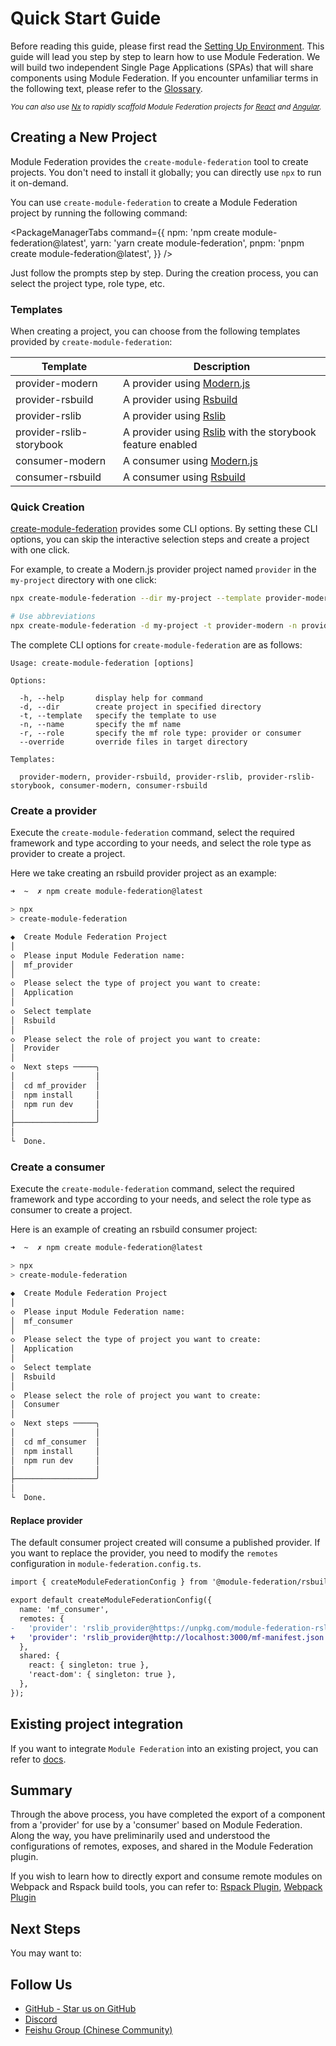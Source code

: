 
# Quick Start Guide

Before reading this guide, please first read the [Setting Up Environment](./setting-up-env). This guide will lead you step by step to learn how to use Module Federation. We will build two independent Single Page Applications (SPAs) that will share components using Module Federation. If you encounter unfamiliar terms in the following text, please refer to the [Glossary](./glossary).

_<Badge text="Note:" type="info" /> <small>You can also use [Nx](https://nx.dev) to rapidly scaffold Module Federation projects for [React](../../practice/frameworks/react/) and [Angular](../../practice/frameworks/angular/).</small>_

## Creating a New Project

Module Federation provides the `create-module-federation` tool to create projects. You don't need to install it globally; you can directly use `npx` to run it on-demand.

You can use `create-module-federation` to create a Module Federation project by running the following command:

<PackageManagerTabs
  command={{
    npm: 'npm create module-federation@latest',
    yarn: 'yarn create module-federation',
    pnpm: 'pnpm create module-federation@latest',
  }}
/>

Just follow the prompts step by step. During the creation process, you can select the project type, role type, etc.

### Templates

When creating a project, you can choose from the following templates provided by `create-module-federation`:

| Template              | Description                                                         |
| --------------------- | ------------------------------------------------------------ |
| provider-modern       | A provider using [Modern.js](https://modernjs.dev/)             |
| provider-rsbuild      | A provider using [Rsbuild](https://rsbuild.dev/)                |
| provider-rslib        | A provider using [Rslib](https://lib.rsbuild.dev/)              |
| provider-rslib-storybook | A provider using [Rslib](https://lib.rsbuild.dev/) with the storybook feature enabled |
| consumer-modern       | A consumer using [Modern.js](https://modernjs.dev/)             |
| consumer-rsbuild      | A consumer using [Rsbuild](https://rsbuild.dev/)                |

### Quick Creation

[create-module-federation](https://www.npmjs.com/package/create-module-federation) provides some CLI options. By setting these CLI options, you can skip the interactive selection steps and create a project with one click.

For example, to create a Modern.js provider project named `provider` in the `my-project` directory with one click:

```bash
npx create-module-federation --dir my-project --template provider-modern --name provider

# Use abbreviations
npx create-module-federation -d my-project -t provider-modern -n provider
```

The complete CLI options for `create-module-federation` are as follows:

```text
Usage: create-module-federation [options]

Options:

  -h, --help       display help for command
  -d, --dir        create project in specified directory
  -t, --template   specify the template to use
  -n, --name       specify the mf name
  -r, --role       specify the mf role type: provider or consumer
  --override       override files in target directory

Templates:

  provider-modern, provider-rsbuild, provider-rslib, provider-rslib-storybook, consumer-modern, consumer-rsbuild
```

### Create a provider

Execute the `create-module-federation` command, select the required framework and type according to your needs, and select the role type as provider to create a project.

Here we take creating an rsbuild provider project as an example:

```bash
➜  ~  ✗ npm create module-federation@latest

> npx
> create-module-federation

◆  Create Module Federation Project
│
◇  Please input Module Federation name:
│  mf_provider
│
◇  Please select the type of project you want to create:
│  Application
│
◇  Select template
│  Rsbuild
│
◇  Please select the role of project you want to create:
│  Provider
│
◇  Next steps ─────╮
│                  │
│  cd mf_provider  │
│  npm install     │
│  npm run dev     │
│                  │
├──────────────────╯
│
└  Done.
```

### Create a consumer

Execute the `create-module-federation` command, select the required framework and type according to your needs, and select the role type as consumer to create a project.

Here is an example of creating an rsbuild consumer project:

```bash
➜  ~  ✗ npm create module-federation@latest

> npx
> create-module-federation

◆  Create Module Federation Project
│
◇  Please input Module Federation name:
│  mf_consumer
│
◇  Please select the type of project you want to create:
│  Application
│
◇  Select template
│  Rsbuild
│
◇  Please select the role of project you want to create:
│  Consumer
│
◇  Next steps ─────╮
│                  │
│  cd mf_consumer  │
│  npm install     │
│  npm run dev     │
│                  │
├──────────────────╯
│
└  Done.
```

#### Replace provider

The default consumer project created will consume a published provider. If you want to replace the provider, you need to modify the `remotes` configuration in `module-federation.config.ts`.

```diff title="module-federation.config.ts"
import { createModuleFederationConfig } from '@module-federation/rsbuild-plugin';

export default createModuleFederationConfig({
  name: 'mf_consumer',
  remotes: {
-   'provider': 'rslib_provider@https://unpkg.com/module-federation-rslib-provider@latest/dist/mf/mf-manifest.json',
+   'provider': 'rslib_provider@http://localhost:3000/mf-manifest.json',
  },
  shared: {
    react: { singleton: true },
    'react-dom': { singleton: true },
  },
});

```

## Existing project integration

If you want to integrate `Module Federation` into an existing project, you can refer to [docs](../../practice/frameworks/overview).

## Summary

Through the above process, you have completed the export of a component from a 'provider' for use by a 'consumer' based on Module Federation. Along the way, you have preliminarily used and understood the configurations of remotes, exposes, and shared in the Module Federation plugin.

If you wish to learn how to directly export and consume remote modules on Webpack and Rspack build tools, you can refer to: [Rspack Plugin](../basic/rspack), [Webpack Plugin](../basic/webpack)

## Next Steps


You may want to:

<NextSteps>
  <Step
    href="/guide/start/features"
    title="Feature Navigation"
    description="Learn about all the features provided by Module Federation"
  />
  <Step
    href="/configure"
    title="Review Configuration"
    description="Learn how to configure Module Federation"
  />
  <Step
    href="/guide/start/glossary"
    title="Glossary of Terms"
    description="Understand the concepts related to Module Federation"
  />
</NextSteps>

## Follow Us

* [GitHub - Star us on GitHub](https://github.com/module-federation/core)
* [Discord](https://discord.com/channels/1055442562959290389/1055442563718467637)
* [Feishu Group (Chinese Community)](https://applink.larkoffice.com/client/chat/chatter/add_by_link?link_token=a41s8f79-741f-41ba-8349-395d9a0e9662)
